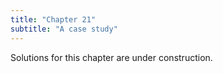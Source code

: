 ```yaml
---
title: "Chapter 21"
subtitle: "A case study"
---
```


::: callout-warning
Solutions for this chapter are under construction.
:::
